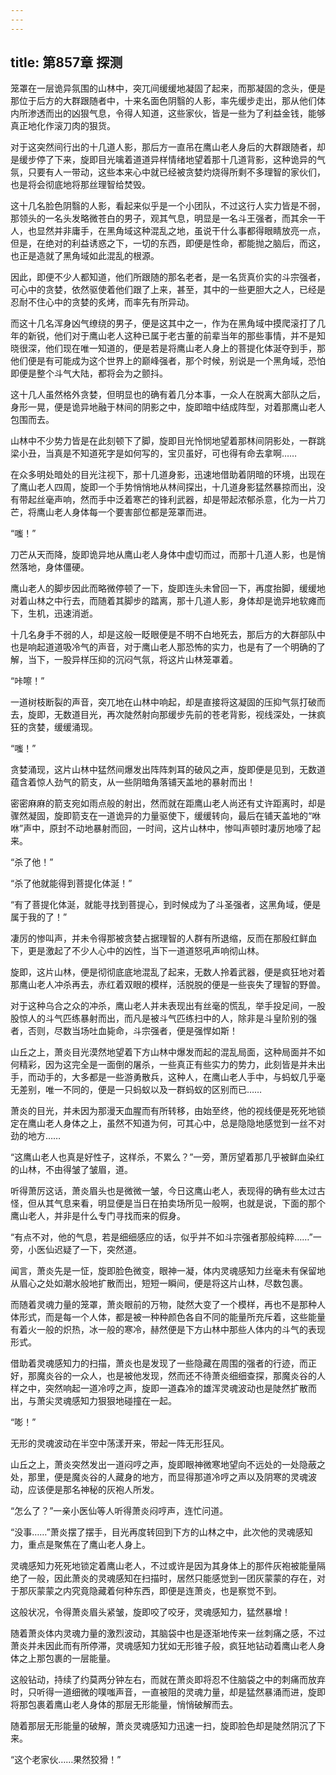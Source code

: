 ```yaml
---
---
---
```

title: 第857章 探测
---



笼罩在一层诡异氛围的山林中，突兀间缓缓地凝固了起来，而那凝固的念头，便是那位于后方的大群跟随者中，十来名面色阴翳的人影，率先缓步走出，那从他们体内所渗透而出的凶狠气息，令得人知道，这些家伙，皆是一些为了利益金钱，能够真正地化作滚刀肉的狠货。

对于这突然间行出的十几道人影，那后方一直吊在鹰山老人身后的大群跟随者，却是缓步停了下来，旋即目光噙着道道异样情绪地望着那十几道背影，这种诡异的气氛，只要有人一带动，这些本来心中就已经被贪婪灼烧得所剩不多理智的家伙们，也是将会彻底地将那丝理智给焚毁。

这十几名脸色阴翳的人影，看起来似乎是一个小团队，不过这行人实力皆是不弱，那领头的一名头发略微苍白的男子，观其气息，明显是一名斗王强者，而其余一干人，也显然并非庸手，在黑角域这种混乱之地，虽说干什么事都得眼睛放亮一点，但是，在绝对的利益诱惑之下，一切的东西，即便是性命，都能抛之脑后，而这，也正是造就了黑角域如此混乱的根源。

因此，即便不少人都知道，他们所跟随的那名老者，是一名货真价实的斗宗强者，可心中的贪婪，依然驱使着他们跟了上来，甚至，其中的一些更胆大之人，已经是忍耐不住心中的贪婪的炙烤，而率先有所异动。

而这十几名浑身凶气缭绕的男子，便是这其中之一，作为在黑角域中摸爬滚打了几年的新锐，他们对于鹰山老人这种已属于老古董的前辈当年的那些事情，并不是知晓很深，他们现在唯一知道的，便是若是将鹰山老人身上的菩提化体涎夺到手，那他们便是有可能成为这个世界上的巅峰强者，那个时候，别说是一个黑角域，恐怕即便是整个斗气大陆，都将会为之颤抖。

这十几人虽然格外贪婪，但明显也的确有着几分本事，一众人在脱离大部队之后，身形一晃，便是诡异地融于林间的阴影之中，旋即暗中结成阵型，对着那鹰山老人包围而去。

山林中不少势力皆是在此刻顿下了脚，旋即目光怜悯地望着那林间阴影处，一群跳梁小丑，当真是不知道死字是如何写的，宝贝虽好，可也得有命去拿啊……

在众多明处暗处的目光注视下，那十几道身影，迅速地借助着阴暗的环境，出现在了鹰山老人四周，旋即一个手势悄悄地从林间探出，十几道身影猛然暴掠而出，没有带起丝毫声响，然而手中泛着寒芒的锋利武器，却是带起浓郁杀意，化为一片刀芒，将鹰山老人身体每一个要害部位都是笼罩而进。

“嗤！”

刀芒从天而降，旋即诡异地从鹰山老人身体中虚切而过，而那十几道人影，也是悄然落地，身体僵硬。

鹰山老人的脚步因此而略微停顿了一下，旋即连头未曾回一下，再度抬脚，缓缓地对着山林之中行去，而随着其脚步的踏离，那十几道人影，身体却是诡异地软瘫而下，生机，迅速消逝。

十几名身手不弱的人，却是这般一眨眼便是不明不白地死去，那后方的大群部队中也是响起道道吸冷气的声音，对于鹰山老人那恐怖的实力，也是有了一个明确的了解，当下，一股异样压抑的沉闷气氛，将这片山林笼罩着。

“咔嚓！”

一道树枝断裂的声音，突兀地在山林中响起，却是直接将这凝固的压抑气氛打破而去，旋即，无数道目光，再次陡然射向那缓步先前的苍老背影，视线深处，一抹疯狂的贪婪，缓缓涌现。

“嗤！”

贪婪涌现，这片山林中猛然间爆发出阵阵刺耳的破风之声，旋即便是见到，无数道蕴含着惊人劲气的箭支，从一些阴暗角落铺天盖地的暴射而出！

密密麻麻的箭支宛如雨点般的射出，然而就在距鹰山老人尚还有丈许距离时，却是骤然凝固，旋即箭支在一道诡异的力量驱使下，缓缓转向，最后在铺天盖地的“咻咻”声中，原封不动地暴射而回，一时间，这片山林中，惨叫声顿时凄厉地嚎了起来。

“杀了他！”

“杀了他就能得到菩提化体涎！”

“有了菩提化体涎，就能寻找到菩提心，到时候成为了斗圣强者，这黑角域，便是属于我的了！”

凄厉的惨叫声，并未令得那被贪婪占据理智的人群有所退缩，反而在那殷红鲜血下，更是激起了不少人心中的凶性，当下一道道怒吼声响彻山林。

旋即，这片山林，便是彻彻底底地混乱了起来，无数人拎着武器，便是疯狂地对着那鹰山老人冲杀再去，赤红着双眼的模样，活脱脱的便是一些丧失了理智的野兽。

对于这种乌合之众的冲杀，鹰山老人并未表现出有丝毫的慌乱，举手投足间，一股股惊人的斗气匹练暴射而出，而凡是被斗气匹练扫中的人，除非是斗皇阶别的强者，否则，尽数当场吐血毙命，斗宗强者，便是强悍如斯！

山丘之上，萧炎目光漠然地望着下方山林中爆发而起的混乱局面，这种局面并不如何精彩，因为这完全是一面倒的屠杀，一些真正有些实力的势力，此刻皆是并未出手，而动手的，大多都是一些游勇散兵，这种人，在鹰山老人手中，与蚂蚁几乎毫无差别，唯一不同的，便是一只蚂蚁以及一群蚂蚁的区别而已……

萧炎的目光，并未因为那漫天血腥而有所转移，由始至终，他的视线便是死死地锁定在鹰山老人身体之上，虽然不知道为何，可其心中，总是隐隐地感觉到一丝不对劲的地方……

“这鹰山老人也真是好性子，这样杀，不累么？”一旁，萧厉望着那几乎被鲜血染红的山林，不由得皱了皱眉，道。

听得萧厉这话，萧炎眉头也是微微一皱，今日这鹰山老人，表现得的确有些太过古怪，但从其气息来看，明显便是当日在拍卖场所见一般啊，也就是说，下面的那个鹰山老人，并非是什么专门寻找而来的假身。

“有点不对，他的气息，若是细细感应的话，似乎并不如斗宗强者那般纯粹……”一旁，小医仙迟疑了一下，突然道。

闻言，萧炎先是一怔，旋即脸色微变，眼神一凝，体内灵魂感知力丝毫未有保留地从眉心之处如潮水般地扩散而出，短短一瞬间，便是将这片山林，尽数包裹。

而随着灵魂力量的笼罩，萧炎眼前的万物，陡然大变了一个模样，再也不是那种人体形式，而是每一个人体，都是被一种种颜色各自不同的能量所充斥着，这些能量有着火一般的炽热，冰一般的寒冷，赫然便是下方山林中那些人体内的斗气的表现形式。

借助着灵魂感知力的扫描，萧炎也是发现了一些隐藏在周围的强者的行迹，而正好，那魔炎谷的一众人，也是被他发现，然而还不待萧炎细细查探，那魔炎谷的人样之中，突然响起一道冷哼之声，旋即一道森冷的雄浑灵魂波动也是陡然扩散而出，与萧尖灵魂感知力狠狠地碰撞在一起。

“嘭！”

无形的灵魂波动在半空中荡漾开来，带起一阵无形狂风。

山丘之上，萧炎突然发出一道闷哼之声，旋即眼神微寒地望向不远处的一处隐蔽之处，那里，便是魔炎谷的人藏身的地方，而显得那道冷哼之声以及阴寒的灵魂波动，应该便是那名神秘的灰袍人所发。

“怎么了？”一亲小医仙等人听得萧炎闷哼声，连忙问道。

“没事……”萧炎摆了摆手，目光再度转回到下方的山林之中，此次他的灵魂感知力，重点是聚焦在了鹰山老人身上。

灵魂感知力死死地锁定着鹰山老人，不过或许是因为其身体上的那件灰袍被能量隔绝了一般，因此萧炎的灵魂感知在扫描时，居然只能感觉到一团灰蒙蒙的存在，对于那灰蒙蒙之内究竟隐藏着何种东西，即便是连萧炎，也是察觉不到。

这般状况，令得萧炎眉头紧皱，旋即咬了咬牙，灵魂感知力，猛然暴增！

随着萧炎体内灵魂力量的激烈波动，其脑袋中也是逐渐地传来一丝刺痛之感，不过萧炎并未因此而有所停滞，灵魂感知力犹如无形锥子般，疯狂地钻动着鹰山老人身体之上那包裹的一层能量。

这般钻动，持续了约莫两分钟左右，而就在萧炎即将忍不住脑袋之中的刺痛而放弃时，只听得一道细微的噗嗤声音，一直被阻的灵魂力量，却是猛然暴涌而进，旋即将那包裹着鹰山老人身体的那层无形能量，悄悄破解而去。

随着那层无形能量的破解，萧炎灵魂感知力迅速一扫，旋即脸色却是陡然阴沉了下来。

“这个老家伙……果然狡猾！”